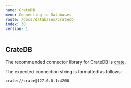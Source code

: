 ```yaml
---
name: CrateDB
menu: Connecting to Databases
route: /docs/databases/cratedb
index: 30
version: 1
---
```


## CrateDB

The recommended connector library for CrateDB is
[crate](https://pypi.org/project/crate/).

The expected connection string is formatted as follows:

```
crate://crate@127.0.0.1:4200
```
